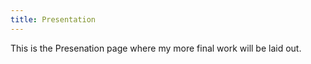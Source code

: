```yaml
---
title: Presentation
---
```


This is the Presenation page where my more final work will be laid out. 



